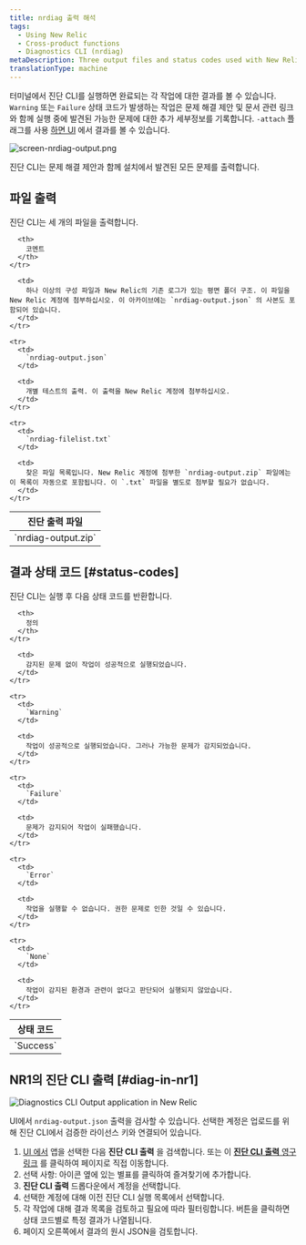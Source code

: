 ```yaml
---
title: nrdiag 출력 해석
tags:
  - Using New Relic
  - Cross-product functions
  - Diagnostics CLI (nrdiag)
metaDescription: Three output files and status codes used with New Relic Diagnostics (nrdiag).
translationType: machine
---
```




터미널에서 진단 CLI를 실행하면 완료되는 각 작업에 대한 결과를 볼 수 있습니다. `Warning` 또는 `Failure` 상태 코드가 발생하는 작업은 문제 해결 제안 및 문서 관련 링크와 함께 실행 중에 발견된 가능한 문제에 대한 추가 세부정보를 기록합니다. `-attach` 플래그를 사용 [하면 UI](/docs/using-new-relic/cross-product-functions/diagnostics-cli-nrdiag/interpret-nrdiag-output/#diag-in-nr1) 에서 결과를 볼 수 있습니다.

<img
  title="screen-nrdiag-output.png"
  alt="screen-nrdiag-output.png"
  src={screenNrdiagOutput0}
/>

<figcaption>
  진단 CLI는 문제 해결 제안과 함께 설치에서 발견된 모든 문제를 출력합니다.
</figcaption>

## 파일 출력

진단 CLI는 세 개의 파일을 출력합니다.

<table>
  <thead>
    <tr>
      <th style={{ width: "200px" }}>
        진단 출력 파일
      </th>

      <th>
        코멘트
      </th>
    </tr>
  </thead>

  <tbody>
    <tr>
      <td>
        `nrdiag-output.zip`
      </td>

      <td>
        하나 이상의 구성 파일과 New Relic의 기존 로그가 있는 평면 폴더 구조. 이 파일을 New Relic 계정에 첨부하십시오. 이 아카이브에는 `nrdiag-output.json` 의 사본도 포함되어 있습니다.
      </td>
    </tr>

    <tr>
      <td>
        `nrdiag-output.json`
      </td>

      <td>
        개별 테스트의 출력. 이 출력을 New Relic 계정에 첨부하십시오.
      </td>
    </tr>

    <tr>
      <td>
        `nrdiag-filelist.txt`
      </td>

      <td>
        찾은 파일 목록입니다. New Relic 계정에 첨부한 `nrdiag-output.zip` 파일에는 이 목록이 자동으로 포함됩니다. 이 `.txt` 파일을 별도로 첨부할 필요가 없습니다.
      </td>
    </tr>
  </tbody>
</table>

## 결과 상태 코드 [#status-codes]

진단 CLI는 실행 후 다음 상태 코드를 반환합니다.

<table>
  <thead>
    <tr>
      <th style={{ width: "125px" }}>
        상태 코드
      </th>

      <th>
        정의
      </th>
    </tr>
  </thead>

  <tbody>
    <tr>
      <td>
        `Success`
      </td>

      <td>
        감지된 문제 없이 작업이 성공적으로 실행되었습니다.
      </td>
    </tr>

    <tr>
      <td>
        `Warning`
      </td>

      <td>
        작업이 성공적으로 실행되었습니다. 그러나 가능한 문제가 감지되었습니다.
      </td>
    </tr>

    <tr>
      <td>
        `Failure`
      </td>

      <td>
        문제가 감지되어 작업이 실패했습니다.
      </td>
    </tr>

    <tr>
      <td>
        `Error`
      </td>

      <td>
        작업을 실행할 수 없습니다. 권한 문제로 인한 것일 수 있습니다.
      </td>
    </tr>

    <tr>
      <td>
        `None`
      </td>

      <td>
        작업이 감지된 환경과 관련이 없다고 판단되어 실행되지 않았습니다.
      </td>
    </tr>
  </tbody>
</table>

## NR1의 진단 CLI 출력 [#diag-in-nr1]

<img
  title="Diagnostics CLI Output application in New Relic"
  alt="Diagnostics CLI Output application in New Relic"
  src={leftSidebarNerdletDiag}
/>

UI에서 `nrdiag-output.json` 출력을 검사할 수 있습니다. 선택한 계정은 업로드를 위해 진단 CLI에서 검증한 라이선스 키와 연결되어 있습니다.

1. [UI 에서](https://one.newrelic.com) 앱을 선택한 다음 **진단 CLI 출력** 을 검색합니다. 또는 이 [**진단 CLI 출력** 영구 링크](https://onenr.io/0x0jldL3EjW) 를 클릭하여 페이지로 직접 이동합니다.
2. 선택 사항: 아이콘 옆에 있는 별표를 클릭하여 즐겨찾기에 추가합니다.
3. **진단 CLI 출력** 드롭다운에서 계정을 선택합니다.
4. 선택한 계정에 대해 이전 진단 CLI 실행 목록에서 선택합니다.
5. 각 작업에 대해 결과 목록을 검토하고 필요에 따라 필터링합니다. 버튼을 클릭하면 상태 코드별로 특정 결과가 나열됩니다.
6. 페이지 오른쪽에서 결과의 원시 JSON을 검토합니다.